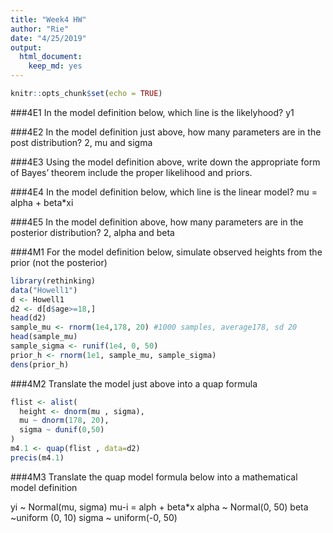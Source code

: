 ```yaml
---
title: "Week4 HW"
author: "Rie"
date: "4/25/2019"
output: 
  html_document: 
    keep_md: yes
---
```


```r
knitr::opts_chunk$set(echo = TRUE)
```

###4E1 In the model definition below, which line is the likelyhood?
y1

###4E2 In the model definition just above, how many parameters are in the post distribution?
2, mu and sigma

###4E3 Using the model definition above, write down the appropriate form of Bayes' theorem include the proper likelihood and priors.


###4E4 In the model definition below, which line is the linear model?
mu = alpha + beta*xi

###4E5 In the model definition above, how many parameters are in the posterior distribution?
2, alpha and beta



###4M1 For the model definition below, simulate observed heights from the prior (not the posterior)

```r
library(rethinking)
data("Howell1")
d <- Howell1
d2 <- d[d$age>=18,]
head(d2)
sample_mu <- rnorm(1e4,178, 20) #1000 samples, average178, sd 20
head(sample_mu)
sample_sigma <- runif(1e4, 0, 50)
prior_h <- rnorm(1e1, sample_mu, sample_sigma)
dens(prior_h)
```
###4M2 Translate the model just above into a quap formula
```r
flist <- alist(
  height <- dnorm(mu , sigma),
  mu ~ dnorm(178, 20),
  sigma ~ dunif(0,50)
)
m4.1 <- quap(flist , data=d2)
precis(m4.1)
```

###4M3 Translate the quap model formula below into a mathematical model definition

yi ~ Normal(mu, sigma) 
mu-i = alph + beta*x
alpha ~ Normal(0, 50)
beta ~uniform (0, 10)
sigma ~ uniform(-0, 50)

